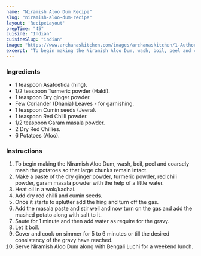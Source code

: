 ---
name: "Niramish Aloo Dum Recipe"
slug: "niramish-aloo-dum-recipe"
layout: 'RecipeLayout'
prepTime: "45"
cuisine: "Indian"
cuisineSlug: "indian"
image: "https://www.archanaskitchen.com/images/archanaskitchen/1-Author/Alaka_Jena/Niramish_Aloo_Dum.jpg"
excerpt: "To begin making the Niramish Aloo Dum, wash, boil, peel and coarsely mash the potatoes so that large chunks remain intact"
---

### Ingredients

- 1 teaspoon Asafoetida (hing).
- 1/2 teaspoon Turmeric powder (Haldi).
- 1 teaspoon Dry ginger powder.
- Few Coriander (Dhania) Leaves - for garnishing.
- 1 teaspoon Cumin seeds (Jeera).
- 1 teaspoon Red Chilli powder.
- 1/2 teaspoon Garam masala powder.
- 2 Dry Red Chillies.
- 6 Potatoes (Aloo).

### Instructions

1. To begin making the Niramish Aloo Dum, wash, boil, peel and coarsely mash the potatoes so that large chunks remain intact.
1. Make a paste of the dry ginger powder, turmeric powder, red chili powder, garam masala powder with the help of a little water.
1. Heat oil in a wok/kadhai.
1. Add dry red chilli and cumin seeds.
1. Once it starts to splutter add the hing and turn off the gas.
1. Add the masala paste and stir well and now turn on the gas and add the mashed potato along with salt to it.
1. Saute for 1 minute and then add water as require for the gravy.
1. Let it boil.
1. Cover and cook on simmer for 5 to 6 minutes or till the desired consistency of the gravy have reached.
1. Serve Niramish Aloo Dum along with Bengali Luchi for a weekend lunch.
